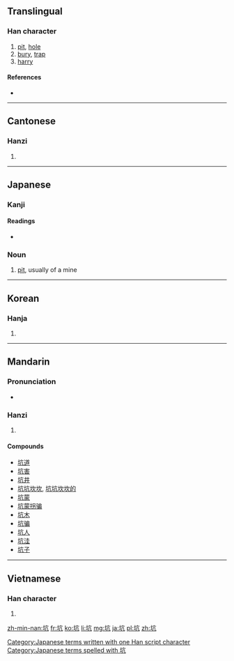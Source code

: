 {{also|阬}}
==Translingual==

===Han character===
{{Han char|rn=32|rad=土|as=04|sn=7|four=4011<sub>7</sub>|canj=土卜竹弓 (GYHN)}}

# [[pit]], [[hole]]
# [[bury]], [[trap]]
# [[harry]]

====References====
* {{Han ref|kx=0226.010|dkj=04932|dj=0460.080|hdz=10426.090|uh=5751|ud=22353|bh=A77C|bd=42876}}

----

==Cantonese==

===Hanzi===
{{yue-hanzi|jyut=|y=haang1}}

# {{defn|lang=yue|sort=土04}}

----

==Japanese==

===Kanji===
{{ja-kanji|grade=c|rs=土04}}

====Readings====
* {{ja-readings|on=[[こう]] (kō)|kun=[[あな]] (ana), [[あなにする]] (ananisuru)}}

===Noun===
{{ja-noun|k|hira=こう|rom=kō}}

# [[pit]], usually of a mine

[[Category:Japanese terms written with one Han script character]]
[[Category:Japanese terms spelled with 坑]]
----

==Korean==

===Hanja===
{{ko-hanja|hangeul=갱|rv=gaeng|mr=kaeng}}

# {{defn|lang=ko|sort=土04}}

----

==Mandarin==

===Pronunciation===
* {{audio|Zh-keng.ogg|Audio}}

===Hanzi===
{{cmn-hanzi|pin=[[kēng]] ([[keng1]])|wg=k'eng<sup>1</sup>}}

# {{defn|lang=cmn|sort=土04}}

====Compounds====
* [[坑道]]
* [[坑害]]
* [[坑井]]
* [[坑坑坎坎]], [[坑坑坎坎的]]
* [[坑蒙]]
* [[坑蒙拐骗]]
* [[坑木]]
* [[坑骗]]
* [[坑人]]
* [[坑洼]]
* [[坑子]]

----

==Vietnamese==

===Han character===
{{vi-hantu|[[khanh]], [[ganh]]|rs=土04}}

# {{defn|lang=vi|sort=土04}}

[[zh-min-nan:坑]]
[[fr:坑]]
[[ko:坑]]
[[li:坑]]
[[mg:坑]]
[[ja:坑]]
[[pl:坑]]
[[zh:坑]]